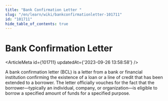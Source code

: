 ```yaml
---
title: "Bank Confirmation Letter "
slug: "/en/learn/wiki/bankconfirmationletter-101711"
id: "101711"
hide_table_of_contents: true
---
```



# Bank Confirmation Letter 

<ArticleMeta id={101711} updatedAt={'2023-09-26 13:58:58'} />
<div className='border-solid border-b border-t-0 my-4 border-[var(--ifm-color-gray-300)]' />

A bank confirmation letter (BCL) is a letter from a bank or financial institution confirming the existence of a loan or a line of credit that has been extended to a borrower. The letter officially vouches for the fact that the borrower—typically an individual, company, or organization—is eligible to borrow a specified amount of funds for a specified purpose.
